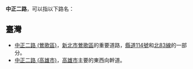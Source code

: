 '''中正二路'''，可以指以下路名：

==臺灣==
*[[中正路_(鶯歌區)|中正二路 (鶯歌區)]]，[[新北市|新北市]][[鶯歌區|鶯歌區]]的重要道路，[[縣道114號|縣道114號]]和[[北83線|北83線]]的一部分。
*[[中正路_(高雄市)|中正二路 (高雄市)]]，[[高雄市|高雄市]]主要的東西向幹道。

{{disambig|Cat=四字路名消歧義}}